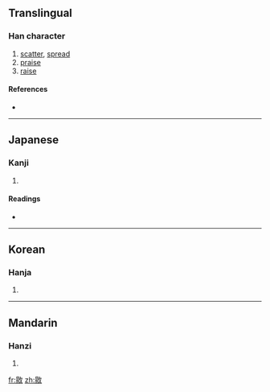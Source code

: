 ==Translingual==

===Han character===
{{Han char|rn=66|rad=攴|as=08|sn=12|four=|canj=日竹人大 (AHOK)}}

# [[scatter]], [[spread]]
# [[praise]]
# [[raise]]

====References====
* {{Han ref|kx=0474.020|dkj=13306|dj=0827.140|hdz=21470.110|uh=656D|ud=25965}}

----

==Japanese==

===Kanji===
{{ja-kanji|grade=|rs=攴08}}

# {{defn|Japanese|sort=攴08}}

====Readings====
* {{ja-readings|on=[[よう]] (yō)|kun=}}

----

==Korean==

===Hanja===
{{ko-hanja|hangeul=양|eumhun=|rv=yang|mr=yang|y=yang}}

# {{defn|Korean|sort=攴08}}

----

==Mandarin==

===Hanzi===
{{cmn-hanzi|pin=[[yáng]] ([[yang2]])|wg=yang<sup>2</sup>}}

# {{defn|Mandarin|sort=攴08}}

[[fr:敭]]
[[zh:敭]]